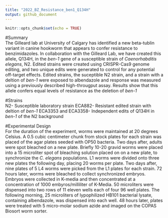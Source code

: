 ```yaml
---
title: "2022_BZ_Resistance_ben1_Q134H"
output: github_document
---
```


```r
knitr::opts_chunk$set(echo = TRUE)
```

#Summary  
The Gilleard lab at University of Calgary has identified a new beta-tublin variant in canine hookworm that appears to confer resistance to benzimidazoles. In collaboration with the Gilleard Lab, we have created this allele, Q134H, in the *ben-1* gene of a susceptible strain of *Caenorhabditis elegans*, N2. Edited strains were created using CRISPR-Cas9 genome editing, and two unique edits were generated to control for any potential off-target effects. Edited strains, the suceptible N2 strain, and a strain with a deltion of *ben-1* were exposed to albendazole and response was measured using a previously described high-througput assay. Results show that this allele confers equal levels of resistance as the deletion of *ben-1*  

#Strains  
N2- Susceptible laboratory strain
ECA882- Resistant edited strain with deltion of *ben-1*
ECA3353 and ECA3358- Independent edits of Q134H in *ben-1* of the N2 background  

#Experimental Design  
For the duration of the experiment, worms were maintained at 20 degrees Celsius. A 0.5 cubic centimeter chunk from stock plates for each strain was placed of the agar plates seeded with OP50 bacteria. Two days after, adults were spot bleached on a new plate. Briefly 10-20 gravid worms were placed into a 15 microliter spot of bleaching solution placed on on a new plate, to synchronize the *C. elegans* populations. L1 worms were divided onto three new plates the following day, placing 20 worms per plate. Two days after, nine plates of 5 L4 worms were picked from the L1 plates for each strain. 72 hours later, worms were bleached to collect synchronized embryos. Embryos were collected in K-media and then concentrated at a concentration of 1000 embyros/milliliter of K-Media. 50 microliters were dispensed into two rows of 11 eleven wells each of four 96 well plates. The following morning, 25 microliters of lypophilized HB101 bacterial lysate, containing albendazole, was dispensed into each well. 48 hours later, plates were treated with 5 micro-molar sodium azide and imaged on the COPAS Biosort worm sorter.  
